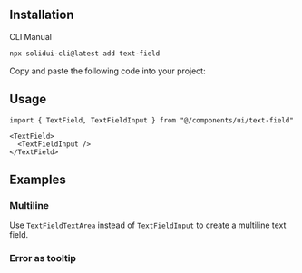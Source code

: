 <MDXHeader
  title="Text Field"
  description="A text input that allow users to input custom text entries with a keyboard."
  docs="https://kobalte.dev/docs/core/components/text-field"
/>

<ComponentPreview name="text-field-demo" />

## Installation

<Tabs defaultValue="cli">

<TabsList>
  <TabsTrigger value="cli">CLI</TabsTrigger>
  <TabsTrigger value="manual">Manual</TabsTrigger>
</TabsList>

<TabsContent value="cli">

```bash
npx solidui-cli@latest add text-field
```

</TabsContent>

<TabsContent value="manual">

<Step>Copy and paste the following code into your project: </Step>

<ComponentSource name="text-field" />

</TabsContent>

</Tabs>

## Usage

```tsx
import { TextField, TextFieldInput } from "@/components/ui/text-field"
```

```tsx
<TextField>
  <TextFieldInput />
</TextField>
```

## Examples

### Multiline

Use `TextFieldTextArea` instead of `TextFieldInput` to create a multiline text field.

<ComponentPreview name="text-field-textarea-demo" />

### Error as tooltip

<ComponentPreview name="text-field-error-demo" />
